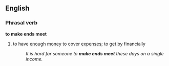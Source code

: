 ==English==
===Phrasal verb===
'''to make ends meet'''
#{{idiom}} to have [[enough]] [[money]] to cover [[expenses]]; to [[get by]] financially
#:''It is hard for someone to '''make ends meet''' these days on a single income.''